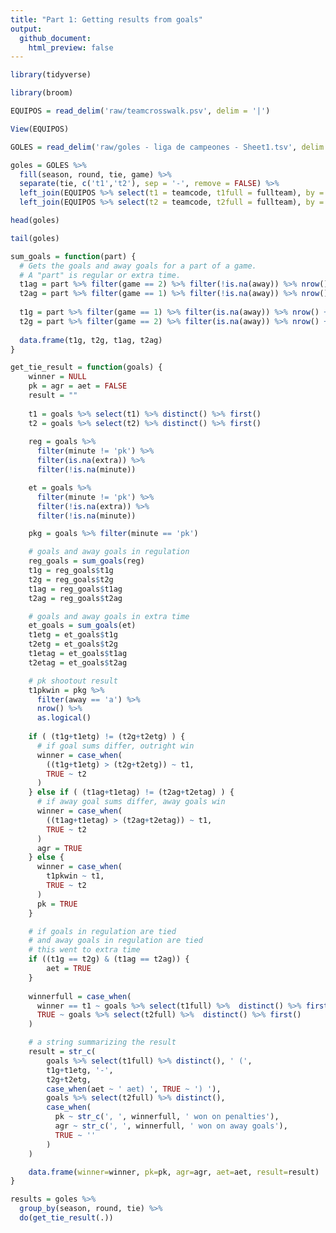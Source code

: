 ```yaml
---
title: "Part 1: Getting results from goals"
output:
  github_document:
    html_preview: false
---
```


```r
library(tidyverse)
```

```r
library(broom)
```


```r
EQUIPOS = read_delim('raw/teamcrosswalk.psv', delim = '|')
```

```r
View(EQUIPOS)
```

```r
GOLES = read_delim('raw/goles - liga de campeones - Sheet1.tsv', delim = '\t')
```

```r
goles = GOLES %>% 
  fill(season, round, tie, game) %>%
  separate(tie, c('t1','t2'), sep = '-', remove = FALSE) %>% 
  left_join(EQUIPOS %>% select(t1 = teamcode, t1full = fullteam), by = 't1') %>% 
  left_join(EQUIPOS %>% select(t2 = teamcode, t2full = fullteam), by = 't2')
```


```r
head(goles)
```

```r
tail(goles)
```

```r
sum_goals = function(part) {
  # Gets the goals and away goals for a part of a game.
  # A "part" is regular or extra time.
  t1ag = part %>% filter(game == 2) %>% filter(!is.na(away)) %>% nrow()
  t2ag = part %>% filter(game == 1) %>% filter(!is.na(away)) %>% nrow()
  
  t1g = part %>% filter(game == 1) %>% filter(is.na(away)) %>% nrow() + t1ag
  t2g = part %>% filter(game == 2) %>% filter(is.na(away)) %>% nrow() + t2ag
  
  data.frame(t1g, t2g, t1ag, t2ag)
}
```

```r
get_tie_result = function(goals) {
    winner = NULL
    pk = agr = aet = FALSE
    result = ""
    
    t1 = goals %>% select(t1) %>% distinct() %>% first()
    t2 = goals %>% select(t2) %>% distinct() %>% first()
    
    reg = goals %>%
      filter(minute != 'pk') %>%
      filter(is.na(extra)) %>% 
      filter(!is.na(minute))

    et = goals %>%
      filter(minute != 'pk') %>%
      filter(!is.na(extra)) %>% 
      filter(!is.na(minute))

    pkg = goals %>% filter(minute == 'pk')

    # goals and away goals in regulation
    reg_goals = sum_goals(reg)
    t1g = reg_goals$t1g
    t2g = reg_goals$t2g
    t1ag = reg_goals$t1ag
    t2ag = reg_goals$t2ag

    # goals and away goals in extra time
    et_goals = sum_goals(et)
    t1etg = et_goals$t1g
    t2etg = et_goals$t2g
    t1etag = et_goals$t1ag
    t2etag = et_goals$t2ag

    # pk shootout result
    t1pkwin = pkg %>%
      filter(away == 'a') %>%
      nrow() %>%
      as.logical()
    
    if ( (t1g+t1etg) != (t2g+t2etg) ) {
      # if goal sums differ, outright win
      winner = case_when(
        ((t1g+t1etg) > (t2g+t2etg)) ~ t1,
        TRUE ~ t2
      )
    } else if ( (t1ag+t1etag) != (t2ag+t2etag) ) {
      # if away goal sums differ, away goals win
      winner = case_when(
        ((t1ag+t1etag) > (t2ag+t2etag)) ~ t1,
        TRUE ~ t2
      )
      agr = TRUE
    } else {
      winner = case_when(
        t1pkwin ~ t1,
        TRUE ~ t2
      )
      pk = TRUE
    }

    # if goals in regulation are tied
    # and away goals in regulation are tied
    # this went to extra time
    if ((t1g == t2g) & (t1ag == t2ag)) {
        aet = TRUE
    }
    
    winnerfull = case_when(
      winner == t1 ~ goals %>% select(t1full) %>%  distinct() %>% first(),
      TRUE ~ goals %>% select(t2full) %>%  distinct() %>% first()
    )

    # a string summarizing the result
    result = str_c(
        goals %>% select(t1full) %>% distinct(), ' (',
        t1g+t1etg, '-',
        t2g+t2etg,
        case_when(aet ~ ' aet) ', TRUE ~ ') '),
        goals %>% select(t2full) %>% distinct(),
        case_when(
          pk ~ str_c(', ', winnerfull, ' won on penalties'),
          agr ~ str_c(', ', winnerfull, ' won on away goals'),
          TRUE ~ ''
        )
    )

    data.frame(winner=winner, pk=pk, agr=agr, aet=aet, result=result)
}
```

```r
results = goles %>% 
  group_by(season, round, tie) %>% 
  do(get_tie_result(.))
```


